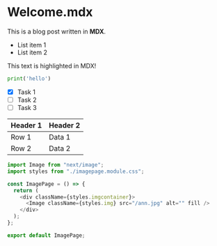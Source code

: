 # Welcome.mdx

This is a blog post written in **MDX**.

- List item 1
- List item 2

<HighlightedText> This text is highlighted in MDX! </HighlightedText>

```python
print('hello')
```

- [x] Task 1
- [ ] Task 2
- [ ] Task 3

| Header 1 | Header 2 |
| -------- | -------- |
| Row 1    | Data 1   |
| Row 2    | Data 2   |

```typescript
import Image from "next/image";
import styles from "./imagepage.module.css";

const ImagePage = () => {
  return (
    <div className={styles.imgcontainer}>
      <Image className={styles.img} src="/ann.jpg" alt="" fill />
    </div>
  );
};

export default ImagePage;
```
